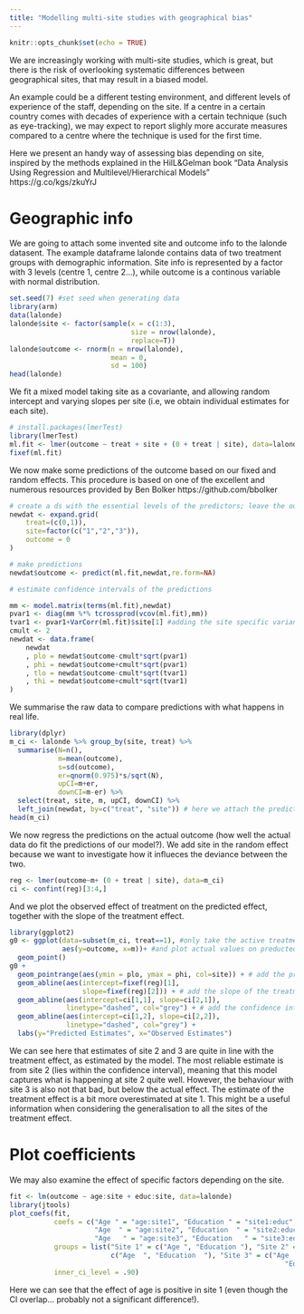 ```yaml
---
title: "Modelling multi-site studies with geographical bias"
---
```


```r
knitr::opts_chunk$set(echo = TRUE)
```

We are increasingly working with multi-site studies, which is great, but there is the risk of overlooking systematic differences between geographical sites, that may result in a biased model.

An example could be a different testing environment, and different levels of experience of the staff, depending on the site. If a centre in a certain country comes with decades of experience with a certain technique (such as eye-tracking), we may expect to report slighly more accurate measures compared to a centre where the technique is used for the first time.

Here we present an handy way of assessing bias depending on site, inspired by the methods explained in the HilL&Gelman book "Data Analysis Using Regression and Multilevel/Hierarchical Models" https://g.co/kgs/zkuYrJ 

# Geographic info

We are going to attach some invented site and outcome info to the lalonde datasent. The example dataframe lalonde contains data of two treatment groups with demographic information. Site info is represented by a factor with 3 levels (centre 1, centre 2...), while outcome is a continous variable with normal distribution. 

```r
set.seed(7) #set seed when generating data
library(arm)
data(lalonde)
lalonde$site <- factor(sample(x = c(1:3), 
                              size = nrow(lalonde), 
                              replace=T))
lalonde$outcome <- rnorm(n = nrow(lalonde), 
                         mean = 0, 
                         sd = 100)
head(lalonde)
```

We fit a mixed model taking site as a covariante, and allowing random intercept and varying slopes per site (i.e, we obtain individual estimates for each site). 

```r
# install.packages(lmerTest)
library(lmerTest)
ml.fit <- lmer(outcome ~ treat + site + (0 + treat | site), data=lalonde)
fixef(ml.fit)
```

We now make some predictions of the outcome based on our fixed and random effects. This procedure is based on one of the excellent and numerous resources provided by Ben Bolker https://github.com/bbolker 

```r
# create a ds with the essential levels of the predictors; leave the outcome blank to fill it with the predictions
newdat <- expand.grid(
    treat=(c(0,1)),
    site=factor(c("1","2","3")),
    outcome = 0
)

# make predictions
newdat$outcome <- predict(ml.fit,newdat,re.form=NA)

# estimate confidence intervals of the predictions 

mm <- model.matrix(terms(ml.fit),newdat)
pvar1 <- diag(mm %*% tcrossprod(vcov(ml.fit),mm))
tvar1 <- pvar1+VarCorr(ml.fit)$site[1] #adding the site specific variance on the slope
cmult <- 2
newdat <- data.frame(
    newdat
    , plo = newdat$outcome-cmult*sqrt(pvar1)
    , phi = newdat$outcome+cmult*sqrt(pvar1)
    , tlo = newdat$outcome-cmult*sqrt(tvar1)
    , thi = newdat$outcome+cmult*sqrt(tvar1)
)
```

We summarise the raw data to compare predictions with what happens in real life. 

```r
library(dplyr)
m_ci <- lalonde %>% group_by(site, treat) %>%
  summarise(N=n(),
            m=mean(outcome),
            s=sd(outcome),
            er=qnorm(0.975)*s/sqrt(N),
            upCI=m+er,
            downCI=m-er) %>%
  select(treat, site, m, upCI, downCI) %>% 
  left_join(newdat, by=c("treat", "site")) # here we attach the predictions
head(m_ci)
```

We now regress the predictions on the actual outcome (how well the actual data do fit the predictions of our model?). We add site in the random effect because we want to investigate how it influeces the deviance between the two. 

```r
reg <- lmer(outcome~m+ (0 + treat | site), data=m_ci)
ci <- confint(reg)[3:4,]
```

And we plot the observed effect of treatment on the predicted effect, together with the slope of the treatment effect. 

```r
library(ggplot2)
g0 <- ggplot(data=subset(m_ci, treat==1), #only take the active treatment subset!
             aes(y=outcome, x=m))+ #and plot actual values on preducted values
  geom_point()
g0 + 
  geom_pointrange(aes(ymin = plo, ymax = phi, col=site)) + # add the prediction interval as an error bar
  geom_abline(aes(intercept=fixef(reg)[1], 
                  slope=fixef(reg)[2])) + # add the slope of the treatment effect
  geom_abline(aes(intercept=ci[1,1], slope=ci[2,1]), 
              linetype="dashed", col="grey") + # add the confidence intervals of the treatment effect
  geom_abline(aes(intercept=ci[1,2], slope=ci[2,2]), 
              linetype="dashed", col="grey") +
  labs(y="Predicted Estimates", x="Observed Estimates")
```

We can see here that estimates of site 2 and 3 are quite in line with the treatment effect, as estimated by the model. The most reliable estimate is from site 2 (lies within the confidence interval), meaning that this model captures what is happening at site 2 quite well. However, the behaviour with site 3 is also not that bad, but below the actual effect. The estimate of the treatment effect is a bit more overestimated at site 1. This might be a useful information when considering the generalisation to all the sites of the treatment effect. 

# Plot coefficients

We may also examine the effect of specific factors depending on the site. 

```r
fit <- lm(outcome ~ age:site + educ:site, data=lalonde)
library(jtools)
plot_coefs(fit, 
           coefs = c("Age " = "age:site1", "Education " = "site1:educ",
                     "Age  " = "age:site2", "Education  " = "site2:educ",
                     "Age   " = "age:site3", "Education   " = "site3:educ"),
           groups = list("Site 1" = c("Age ", "Education "), "Site 2" = 
                         c("Age  ", "Education  "), "Site 3" = c("Age   ", 
                                                                    "Education   ")),
           inner_ci_level = .90)
```

Here we can see that the effect of age is positive in site 1 (even though the CI overlap... probably not a significant difference!). 